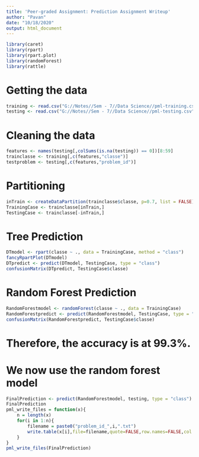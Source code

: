 ---
title: 'Peer-graded Assignment: Prediction Assignment Writeup'
author: "Pavan"
date: "10/18/2020"
output: html_document
---

```{r}
library(caret)
library(rpart)
library(rpart.plot)
library(randomForest)
library(rattle)
```

# Getting the data
```{r}
training <- read.csv("G://Notes//Sem - 7//Data Science//pml-training.csv")
testing <- read.csv("G://Notes//Sem - 7//Data Science//pml-testing.csv")
```

# Cleaning the data
```{r}
features <- names(testing[,colSums(is.na(testing)) == 0])[8:59]
trainclasse <- training[,c(features,"classe")]
testproblem <- testing[,c(features,"problem_id")]
```

# Partitioning
```{r}
inTrain <- createDataPartition(trainclasse$classe, p=0.7, list = FALSE)
TrainingCase <- trainclasse[inTrain,]
TestingCase <- trainclasse[-inTrain,]
```

# Tree Prediction
```{r}
DTmodel <- rpart(classe ~ ., data = TrainingCase, method = "class")
fancyRpartPlot(DTmodel)
DTpredict <- predict(DTmodel, TestingCase, type = "class")
confusionMatrix(DTpredict, TestingCase$classe)
```

# Random Forest Prediction
```{r}
RandomForestmodel <- randomForest(classe ~ ., data = TrainingCase)
RandomForestpredict <- predict(RandomForestmodel, TestingCase, type = "class")
confusionMatrix(RandomForestpredict, TestingCase$classe)
```

# Therefore, the accuracy is at 99.3%.

# We now use the random forest model
```{r}
FinalPrediction <- predict(RandomForestmodel, testing, type = "class")
FinalPrediction
pml_write_files = function(x){
    n = length(x)
    for(i in 1:n){
        filename = paste0("problem_id_",i,".txt")
        write.table(x[i],file=filename,quote=FALSE,row.names=FALSE,col.names=FALSE)
    }
}
pml_write_files(FinalPrediction)
```